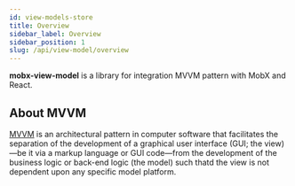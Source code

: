 ```yaml
---
id: view-models-store
title: Overview
sidebar_label: Overview
sidebar_position: 1
slug: /api/view-model/overview
---
```


**mobx-view-model** is a library for integration MVVM pattern with MobX and React.  

## About MVVM  

[MVVM](https://en.wikipedia.org/wiki/Model%E2%80%93view%E2%80%93viewmodel) is an architectural pattern in computer software that facilitates the separation of the development of a graphical user interface (GUI; the view)—be it via a markup language or GUI code—from the development of the business logic or back-end logic (the model) such thatd
the view is not dependent upon any specific model platform.  
